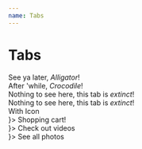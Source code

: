 ```yaml
---
name: Tabs
---
```


<a id="Tabs"></a>

# Tabs
<Tabs>
    <div label="News">
        See ya later, <em>Alligator</em>!
    </div>
    <div label="Store">
        After 'while, <em>Crocodile</em>!
    </div>
    <div label="Videos">
        Nothing to see here, this tab is <em>extinct</em>!
    </div>
    <div label="Photos">
        Nothing to see here, this tab is <em>extinct</em>!
    </div>
</Tabs>
<HeadingTwo fontSize="h5" mt={6}>
With Icon
</HeadingTwo>
<Tabs>
    <div label="Store" tabIcon={<IconCart />}>
        Shopping cart!
    </div>
    <div label="Videos" tabIcon={<IconVideo />}>
        Check out videos
    </div>
    <div label="Photos" tabIcon={<IconCamera />}>
        See all photos
    </div>
</Tabs>